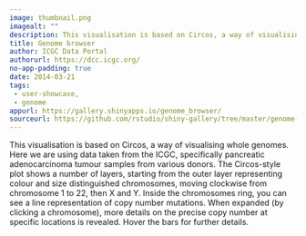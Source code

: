 ```yaml
---
image: thumbnail.png
imagealt: ""
description: This visualisation is based on Circos, a way of visualising whole genomes. 
title: Genome browser
author: ICGC Data Portal
authorurl: https://dcc.icgc.org/
no-app-padding: true
date: 2014-03-21 
tags:
 - user-showcase,
 - genome
appurl: https://gallery.shinyapps.io/genome_browser/
sourceurl: https://github.com/rstudio/shiny-gallery/tree/master/genome-browser
---
```


This visualisation is based on Circos, a way of visualising whole genomes. Here we are using data taken from the ICGC, specifically pancreatic adenocarcinoma tumour samples from various donors. The Circos-style plot shows a number of layers, starting from the outer layer representing colour and size distinguished chromosomes, moving clockwise from chromosome 1 to 22, then X and Y. Inside the chromosomes ring, you can see a line representation of copy number mutations. When expanded (by clicking a chromosome), more details on the precise copy number at specific locations is revealed. Hover the bars for further details.
